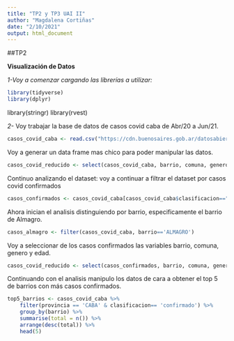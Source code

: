 ```yaml
---
title: "TP2 y TP3 UAI II"
author: "Magdalena Cortiñas"
date: "2/10/2021"
output: html_document
---
```


##TP2

**Visualización de Datos**

*1-Voy a comenzar cargando las librerías a utilizar:*

```r
library(tidyverse)
library(dplyr)
```

library(stringr) 
library(rvest)

*2-* 
Voy trabajar la base de datos de casos covid caba de Abr/20 a Jun/21. 

```r
casos_covid_caba <- read.csv("https://cdn.buenosaires.gob.ar/datosabiertos/datasets/salud/casos-covid-19/casos_covid19.csv", header= TRUE, sep=',', dec='.', encoding = 'UTF-8')
```

Voy a generar un data frame mas chico para poder manipular las datos.

```r
casos_covid_reducido <- select(casos_covid_caba, barrio, comuna, genero, edad)
```

Continuo analizando el dataset: voy a continuar a filtrar el dataset por casos covid confirmados

```r
casos_confirmados <- casos_covid_caba[casos_covid_caba$clasificacion=="confirmado",]
```

Ahora inician el analisis distinguiendo por barrio, especificamente el barrio de Almagro.

```r
casos_almagro <- filter(casos_covid_caba, barrio=='ALMAGRO')
```

Voy a seleccionar de los casos confirmados las variables barrio, comuna, genero y edad.

```r
casos_covid_reducido <- select(casos_confirmados, barrio, comuna, genero, edad)
```

Continuando con el analisis manipulo los datos de cara a obtener el top 5 de barrios con más casos confirmados. 

```r
top5_barrios <- casos_covid_caba %>% 
    filter(provincia == 'CABA' & clasificacion== 'confirmado') %>% 
    group_by(barrio) %>% 
    summarise(total = n()) %>% 
    arrange(desc(total)) %>% 
    head(5)
```



